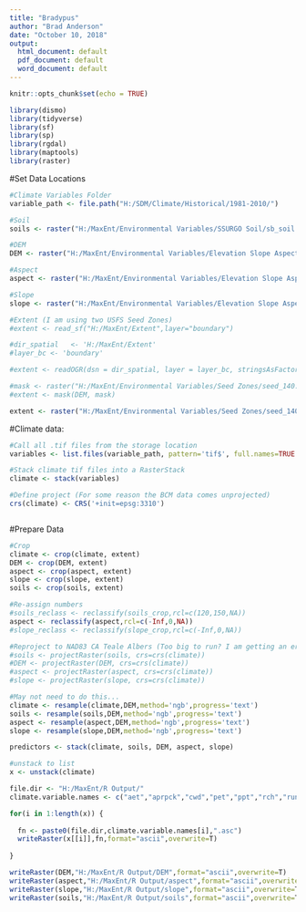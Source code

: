 ```yaml
---
title: "Bradypus"
author: "Brad Anderson"
date: "October 10, 2018"
output:
  html_document: default
  pdf_document: default
  word_document: default
---
```


```r
knitr::opts_chunk$set(echo = TRUE)
```

```r
library(dismo)
library(tidyverse)
library(sf)
library(sp)
library(rgdal)
library(maptools)
library(raster)


```

#Set Data Locations
```r

#Climate Variables Folder
variable_path <- file.path("H:/SDM/Climate/Historical/1981-2010/")

#Soil
soils <- raster("H:/MaxEnt/Environmental Variables/SSURGO Soil/sb_soil.tif")

#DEM
DEM <- raster("H:/MaxEnt/Environmental Variables/Elevation Slope Aspect/DEM.tif")

#Aspect
aspect <- raster("H:/MaxEnt/Environmental Variables/Elevation Slope Aspect/Aspect.tif")

#Slope
slope <- raster("H:/MaxEnt/Environmental Variables/Elevation Slope Aspect/Slope.tif")

#Extent (I am using two USFS Seed Zones)
#extent <- read_sf("H:/MaxEnt/Extent",layer="boundary")

#dir_spatial   <- 'H:/MaxEnt/Extent'
#layer_bc <- 'boundary'

#extent <- readOGR(dsn = dir_spatial, layer = layer_bc, stringsAsFactors = FALSE)

#mask <- raster("H:/MaxEnt/Environmental Variables/Seed Zones/seed_140.tif")
#extent <- mask(DEM, mask)

extent <- raster("H:/MaxEnt/Environmental Variables/Seed Zones/seed_140.tif")

```

#Climate data:
```r
#Call all .tif files from the storage location
variables <- list.files(variable_path, pattern='tif$', full.names=TRUE )

#Stack climate tif files into a RasterStack
climate <- stack(variables)

#Define project (For some reason the BCM data comes unprojected)
crs(climate) <- CRS('+init=epsg:3310')



```

#Prepare Data
```r
#Crop
climate <- crop(climate, extent)
DEM <- crop(DEM, extent)
aspect <- crop(aspect, extent)
slope <- crop(slope, extent)
soils <- crop(soils, extent)

#Re-assign numbers
#soils_reclass <- reclassify(soils_crop,rcl=c(120,150,NA))
aspect <- reclassify(aspect,rcl=c(-Inf,0,NA))
#slope_reclass <- reclassify(slope_crop,rcl=c(-Inf,0,NA))

#Reproject to NAD83 CA Teale Albers (Too big to run? I am getting an error...)
#soils <- projectRaster(soils, crs=crs(climate))
#DEM <- projectRaster(DEM, crs=crs(climate))
#aspect <- projectRaster(aspect, crs=crs(climate))
#slope <- projectRaster(slope, crs=crs(climate))


```

```r

#May not need to do this...
climate <- resample(climate,DEM,method='ngb',progress='text')
soils <- resample(soils,DEM,method='ngb',progress='text')
aspect <- resample(aspect,DEM,method='ngb',progress='text')
slope <- resample(slope,DEM,method='ngb',progress='text')

predictors <- stack(climate, soils, DEM, aspect, slope)


```

```r

#unstack to list
x <- unstack(climate)

file.dir <- "H:/MaxEnt/R Output/"
climate.variable.names <- c("aet","aprpck","cwd","pet","ppt","rch","run","tmn","tmx")

for(i in 1:length(x)) {
  
  fn <- paste0(file.dir,climate.variable.names[i],".asc")
  writeRaster(x[[i]],fn,format="ascii",overwrite=T)
  
}


```

```r
writeRaster(DEM,"H:/MaxEnt/R Output/DEM",format="ascii",overwrite=T)
writeRaster(aspect,"H:/MaxEnt/R Output/aspect",format="ascii",overwrite=T)
writeRaster(slope,"H:/MaxEnt/R Output/slope",format="ascii",overwrite=T)
writeRaster(soils,"H:/MaxEnt/R Output/soils",format="ascii",overwrite=T)

```


